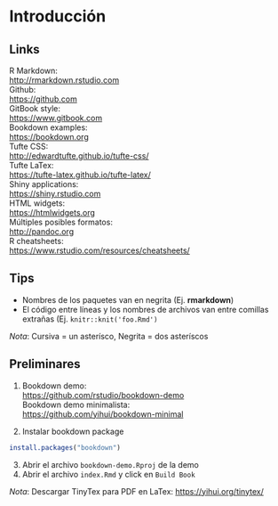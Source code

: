 # Introducción

## Links 
R Markdown:  
<http://rmarkdown.rstudio.com>  
Github:  
<https://github.com>  
GitBook style:  
<https://www.gitbook.com>  
Bookdown examples:  
<https://bookdown.org>  
Tufte CSS:  
<http://edwardtufte.github.io/tufte-css/>  
Tufte LaTex:  
<https://tufte-latex.github.io/tufte-latex/>  
Shiny applications:  
<https://shiny.rstudio.com>  
HTML widgets:  
<https://htmlwidgets.org>  
Múltiples posibles formatos:  
<http://pandoc.org>  
R cheatsheets:  
<https://www.rstudio.com/resources/cheatsheets/>

## Tips

- Nombres de los paquetes van en negrita (Ej. **rmarkdown**)
- El código entre líneas y los nombres de archivos van entre comillas extrañas (Ej. ``knitr::knit('foo.Rmd')``

*Nota*: Cursiva = un asterísco, Negrita = dos asteríscos

## Preliminares

1. Bookdown demo:  
<https://github.com/rstudio/bookdown-demo>  
Bookdown demo minimalista:  
<https://github.com/yihui/bookdown-minimal>

2. Instalar bookdown package
```{r bookdown_package, eval=F}
install.packages("bookdown")
```

3. Abrir el archivo ``bookdown-demo.Rproj`` de la demo
4. Abrir el archivo ``index.Rmd`` y click en ``Build Book``

*Nota*: Descargar TinyTex para PDF en LaTex: <https://yihui.org/tinytex/>


